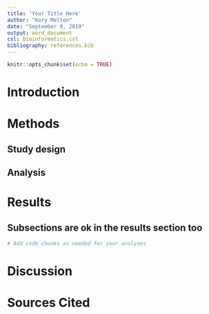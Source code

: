 ```yaml
---
title: 'Your Title Here'
author: "Kory Melton"
date: "September 9, 2019"
output: word_document
csl: bioinformatics.csl
bibliography: references.bib
---
```


```r
knitr::opts_chunk$set(echo = TRUE)
```

# Introduction

# Methods

## Study design

## Analysis

# Results

## Subsections are ok in the results section too

```r
# Add code chunks as needed for your analyses
```

# Discussion

# Sources Cited
